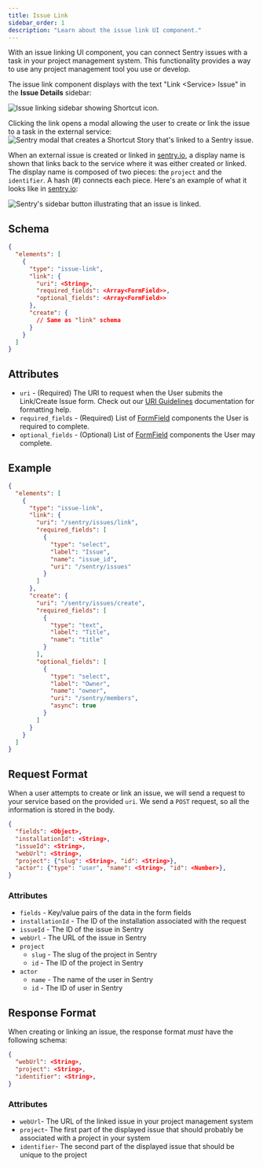 ```yaml
---
title: Issue Link
sidebar_order: 1
description: "Learn about the issue link UI component."
---
```


With an issue linking UI component, you can connect Sentry issues with a task in your project management system. This functionality provides a way to use any project management tool you use or develop.

The issue link component displays with the text "Link &lt;Service&gt; Issue" in the **Issue Details** sidebar:

![Issue linking sidebar showing Shortcut icon.](issue-sidebar-icons.png)

Clicking the link opens a modal allowing the user to create or link the issue to a task in the external service:
![Sentry modal that creates a Shortcut Story that's linked to a Sentry issue.](../../issue-tracking/shortcut/shortcut_create_story_with_issue.png)

When an external issue is created or linked in [sentry.io](https://sentry.io), a display name is shown that links back to the service where it was either created or linked. The display name is composed of two pieces: the `project` and the `identifier`. A hash (#) connects each piece. Here's an example of what it looks like in [sentry.io](https://sentry.io):

![Sentry's sidebar button illustrating that an issue is linked.](../../issue-tracking/shortcut/shortcut_story_in_linked_issues_82.png)

## Schema

```json {filename:schema.json}
{
  "elements": [
    {
      "type": "issue-link",
      "link": {
        "uri": <String>,
        "required_fields": <Array<FormField>>,
        "optional_fields": <Array<FormField>>
      },
      "create": {
        // Same as "link" schema
      }
    }
  ]
}
```

## Attributes

- `uri` - (Required) The URI to request when the User submits the Link/Create Issue form. Check out our [URI Guidelines](/product/integrations/integration-platform/ui-components/#uri-guidelines) documentation for formatting help.
- `required_fields` - (Required) List of [FormField](/product/integrations/integration-platform/ui-components/formfield) components the User is required to complete.
- `optional_fields` - (Optional) List of [FormField](/product/integrations/integration-platform/ui-components/formfield) components the User may complete.

## Example

```json {filename:schema.json}
{
  "elements": [
    {
      "type": "issue-link",
      "link": {
        "uri": "/sentry/issues/link",
        "required_fields": [
          {
            "type": "select",
            "label": "Issue",
            "name": "issue_id",
            "uri": "/sentry/issues"
          }
        ]
      },
      "create": {
        "uri": "/sentry/issues/create",
        "required_fields": [
          {
            "type": "text",
            "label": "Title",
            "name": "title"
          }
        ],
        "optional_fields": [
          {
            "type": "select",
            "label": "Owner",
            "name": "owner",
            "uri": "/sentry/members",
            "async": true
          }
        ]
      }
    }
  ]
}
```

## Request Format

When a user attempts to create or link an issue, we will send a request to your service based on the provided `uri`. We send a `POST` request, so all the information is stored in the body.

```json
{
  "fields": <Object>,
  "installationId": <String>,
  "issueId": <String>,
  "webUrl": <String>,
  "project": {"slug": <String>, "id": <String>},
  "actor": {"type": "user", "name": <String>, "id": <Number>},
}
```

### Attributes

- `fields` - Key/value pairs of the data in the form fields
- `installationId` - The ID of the installation associated with the request
- `issueId` - The ID of the issue in Sentry
- `webUrl` - The URL of the issue in Sentry
- `project`
  - `slug` - The slug of the project in Sentry
  - `id` - The ID of the project in Sentry
- `actor`
  - `name` - The name of the user in Sentry
  - `id` - The ID of user in Sentry

## Response Format

When creating or linking an issue, the response format _must_ have the following schema:

```json
{
  "webUrl": <String>,
  "project": <String>,
  "identifier": <String>,
}
```

### Attributes

- `webUrl`- The URL of the linked issue in your project management system
- `project`- The first part of the displayed issue that should probably be associated with a project in your system
- `identifier`- The second part of the displayed issue that should be unique to the project

